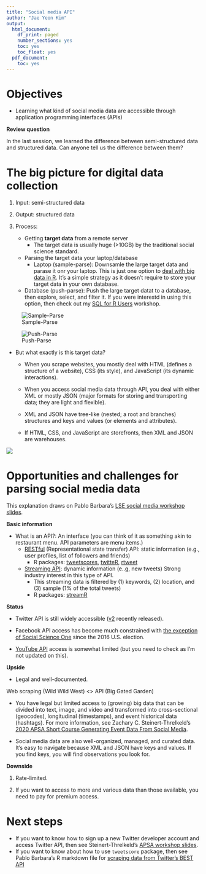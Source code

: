 ```yaml
---
title: "Social media API"
author: "Jae Yeon Kim"
output:
  html_document:
    df_print: paged
    number_sections: yes
    toc: yes
    toc_float: yes
  pdf_document:
    toc: yes
---
```


# Objectives 

- Learning what kind of social media data are accessible through application programming interfaces (APIs)

**Review question**

In the last session, we learned the difference between semi-structured data and structured data. Can anyone tell us the difference between them?

# The big picture for digital data collection 

1. Input: semi-structured data 

2. Output: structured data 

3. Process: 

    - Getting **target data** from a remote server 
        - The target data is usually huge (>10GB) by the traditional social science standard.
  
    - Parsing the target data your laptop/database 
        - Laptop (sample-parse): Downsamle the large target data and parase it onr your laptop. This is just one option to [deal with big data in R](https://rviews.rstudio.com/2019/07/17/3-big-data-strategies-for-r/). It's a simple strategy as it doesn't require to store your target data in your own database. 

    - Database (push-parse): Push the large target datat to a database, then explore, select, and filter it. If you were interestd in using this option, then check out my [SQL for R Users](https://github.com/dlab-berkeley/sql-for-r-users) workshop.
        

![Sample-Parse](https://rviews.rstudio.com/post/2019-07-01-3-big-data-paradigms-for-r_files/sample_model.png)

![Push-Parse](https://rviews.rstudio.com/post/2019-07-01-3-big-data-paradigms-for-r_files/push_data.png)

- But what exactly is this target data?

    - When you scrape websites, you mostly deal with HTML (defines a structure of a website), CSS (its style), and JavaScript (its dynamic interactions).
    
    - When you access social media data through API, you deal with either XML or mostly JSON (major formats for storing and transporting data; they are light and flexible).
    
     - XML and JSON have tree-like (nested; a root and branches) structures and keys and values (or elements and attributes).
     
     - If HTML, CSS, and JavaScript are storefronts, then XML and JSON are warehouses. 

![](https://upload.wikimedia.org/wikipedia/commons/9/97/Automatisches_Kleinteilelager.jpg)

# Opportunities and challenges for parsing social media data 

This explanation draws on Pablo Barbara's [LSE social media workshop slides](http://pablobarbera.com/social-media-workshop/social-media-slides.pdf).

**Basic information**

- What is an API?: An interface (you can think of it as something akin to restaurant menu. API parameters are menu items.)
    - [RESTful](https://en.wikipedia.org/wiki/Representational_state_transfer) (Representational state transfer) API: static information (e.g., user profiles, list of followers and friends)
        - R packages: [tweetscores](https://github.com/pablobarbera/twitter_ideology/tree/master/pkg/tweetscores), [twitteR](https://cran.r-project.org/web/packages/twitteR/twitteR.pdf), [rtweet](https://github.com/ropensci/rtweet)
    - [Streaming API](https://blog.axway.com/amplify/api-management/streaming-apis#:~:text=Streaming%20APIs%20are%20used%20to,a%20subset%20of%20Streaming%20APIS.): dynamic information (e..g, new tweets) Strong industry interest in this type of API.
       - This streaming data is filtered by (1) keywords, (2) location, and (3) sample (1% of the total tweets)
       - R packages: [streamR](https://github.com/pablobarbera/streamR)
    
**Status**

- Twitter API is still widely accessible ([v2](https://developer.twitter.com/en/docs/twitter-api/early-access) recently released). 
    
- Facebook API access has become much constrained with [the exception of Social Science One](https://socialscience.one/blog/unprecedented-facebook-urls-dataset-now-available-research-through-social-science-one) since the 2016 U.S. election.
    
- [YouTube API](https://developers.google.com/youtube/v3) access is somewhat limited (but you need to check as I'm not updated on this).
    
**Upside**

- Legal and well-documented. 

Web scraping (Wild Wild West) <> API (Big Gated Garden)

- You have legal but limited access to (growing) big data that can be divided into text, image, and video and transformed into cross-sectional (geocodes), longitudinal (timestamps), and event historical data (hashtags). For more information, see Zachary C. Steinert-Threlkeld's [2020 APSA Short Course Generating Event Data From Social Media](https://github.com/ZacharyST/APSA2020_EventDataFromSocialMedia).

- Social media data are also well-organized, managed, and curated data. It's easy to navigate because XML and JSON have keys and values. If you find keys, you will find observations you look for.

**Downside**

1. Rate-limited.

2. If you want to access to more and various data than those available, you need to pay for premium access.

# Next steps

- If you want to know how to sign up a new Twitter developer account and access Twitter API, then see Steinert-Threlkeld's [APSA workshop slides](https://github.com/ZacharyST/APSA2020_EventDataFromSocialMedia/blob/master/Presentation/02_AccessTwitter.pdf). 
- If you want to know about how to use `tweetscore` package, then see Pablo Barbara's R markdown file for [scraping data from Twitter's BEST API](http://pablobarbera.com/social-media-workshop/code/02-twitter-REST-data-collection.html) 